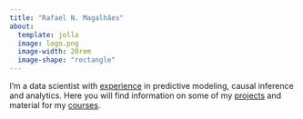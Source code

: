 ```yaml
---
title: "Rafael N. Magalhães"
about:
  template: jolla
  image: logo.png
  image-width: 20rem
  image-shape: "rectangle"
---
```


I'm a data scientist with [experience](about.html) in predictive modeling, causal inference and analytics. Here you will find information on some of my [projects](projects.html) and material for my [courses](teaching.html).